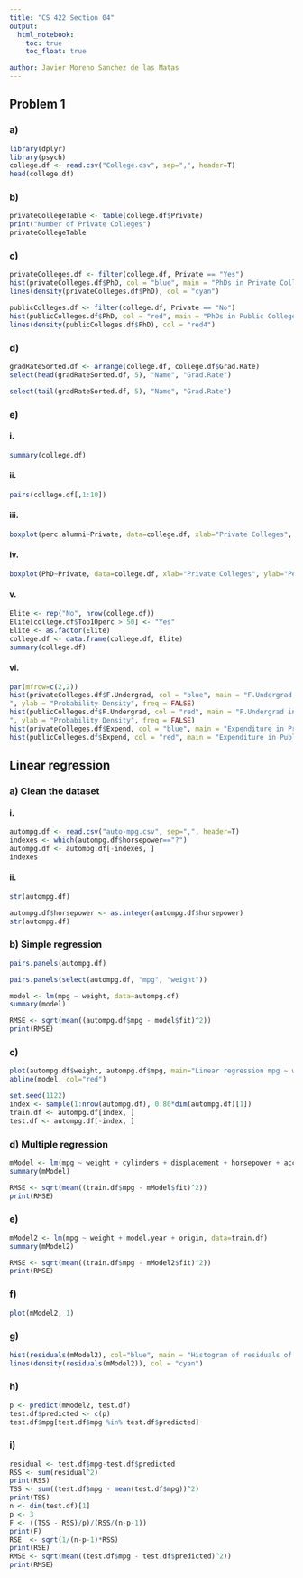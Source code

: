 ```yaml
---
title: "CS 422 Section 04"
output: 
  html_notebook:
    toc: true
    toc_float: true

author: Javier Moreno Sanchez de las Matas
---
```

## Problem 1
### a)
```r
library(dplyr)
library(psych)
college.df <- read.csv("College.csv", sep=",", header=T)
head(college.df)
```
### b)
```r
privateCollegeTable <- table(college.df$Private)
print("Number of Private Colleges")
privateCollegeTable
```
### c)
```r
privateColleges.df <- filter(college.df, Private == "Yes")
hist(privateColleges.df$PhD, col = "blue", main = "PhDs in Private Colleges", xlab = "Percent of faculty with PhDs", ylab = "Probability Density", freq = FALSE)
lines(density(privateColleges.df$PhD), col = "cyan")
```
```r
publicColleges.df <- filter(college.df, Private == "No")
hist(publicColleges.df$PhD, col = "red", main = "PhDs in Public Colleges", xlab = "Percent of faculty with PhDs", ylab = "Probability Density", freq = FALSE)
lines(density(publicColleges.df$PhD), col = "red4")
```
### d)
```r
gradRateSorted.df <- arrange(college.df, college.df$Grad.Rate)
select(head(gradRateSorted.df, 5), "Name", "Grad.Rate")
```
```r
select(tail(gradRateSorted.df, 5), "Name", "Grad.Rate")
```

### e)
#### i.
```r
summary(college.df)
```
#### ii.
```r
pairs(college.df[,1:10])
```
#### iii.
```r
boxplot(perc.alumni~Private, data=college.df, xlab="Private Colleges", ylab="perc.alumni", main="Alumni donations by type of college", col=c("red", "blue"))
```
#### iv.
```r
boxplot(PhD~Private, data=college.df, xlab="Private Colleges", ylab="Percentage of PhDs", main="PhDs by type of college", col=c("red", "blue"))
```
#### v.
```r
Elite <- rep("No", nrow(college.df))
Elite[college.df$Top10perc > 50] <- "Yes"
Elite <- as.factor(Elite)
college.df <- data.frame(college.df, Elite)
summary(college.df)
```
#### vi.
```r
par(mfrow=c(2,2))
hist(privateColleges.df$F.Undergrad, col = "blue", main = "F.Undergrad in Private Colleges", xlab = "Number of full-time undergraduates
", ylab = "Probability Density", freq = FALSE)
hist(publicColleges.df$F.Undergrad, col = "red", main = "F.Undergrad in Public Colleges", xlab = "Number of full-time undergraduates
", ylab = "Probability Density", freq = FALSE)
hist(privateColleges.df$Expend, col = "blue", main = "Expenditure in Private Colleges", xlab = "Instructional expenditure per student", ylab = "Probability Density", freq = FALSE)
hist(publicColleges.df$Expend, col = "red", main = "Expenditure in Public Colleges", xlab = "Instructional expenditure per student", ylab = "Probability Density", freq = FALSE)
```
## Linear regression
### a) Clean the dataset
#### i.
```r
autompg.df <- read.csv("auto-mpg.csv", sep=",", header=T)
indexes <- which(autompg.df$horsepower=="?")
autompg.df <- autompg.df[-indexes, ]
indexes
```
#### ii.
```r
str(autompg.df)
```
```r
autompg.df$horsepower <- as.integer(autompg.df$horsepower)
str(autompg.df)
```
### b) Simple regression
```r
pairs.panels(autompg.df)
```
```r
pairs.panels(select(autompg.df, "mpg", "weight"))
```
```r
model <- lm(mpg ~ weight, data=autompg.df)
summary(model)
```
```r
RMSE <- sqrt(mean((autompg.df$mpg - model$fit)^2))
print(RMSE)
```

### c)
```r
plot(autompg.df$weight, autompg.df$mpg, main="Linear regression mpg ~ weight", xlab="Weight", ylab="mpg")
abline(model, col="red")
```
```r
set.seed(1122)
index <- sample(1:nrow(autompg.df), 0.80*dim(autompg.df)[1])
train.df <- autompg.df[index, ]
test.df <- autompg.df[-index, ]
```
### d) Multiple regression
```r
mModel <- lm(mpg ~ weight + cylinders + displacement + horsepower + acceleration + model.year + origin, data=train.df)
summary(mModel)
```
```r
RMSE <- sqrt(mean((train.df$mpg - mModel$fit)^2))
print(RMSE)
```
### e)
```r
mModel2 <- lm(mpg ~ weight + model.year + origin, data=train.df)
summary(mModel2)
```
```r
RMSE <- sqrt(mean((train.df$mpg - mModel2$fit)^2))
print(RMSE)
```

### f)
```r
plot(mModel2, 1)
```
### g)
```r
hist(residuals(mModel2), col="blue", main = "Histogram of residuals of the model", xlab = "Residuals", freq = FALSE)
lines(density(residuals(mModel2)), col = "cyan")
```
### h)
```r
p <- predict(mModel2, test.df)
test.df$predicted <- c(p)
test.df$mpg[test.df$mpg %in% test.df$predicted]
```
### i)
```r
residual <- test.df$mpg-test.df$predicted
RSS <- sum(residual^2)
print(RSS)
TSS <- sum((test.df$mpg - mean(test.df$mpg))^2)
print(TSS)
n <- dim(test.df)[1]
p <- 3
F <- ((TSS - RSS)/p)/(RSS/(n-p-1))
print(F)
RSE  <- sqrt(1/(n-p-1)*RSS)
print(RSE)
RMSE <- sqrt(mean((test.df$mpg - test.df$predicted)^2))
print(RMSE)
```














